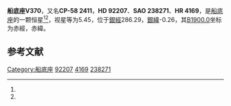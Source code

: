 {{Starbox begin
| name = 船底座V370
}}
{{Starbox observe
| epoch = [[J2000.0|J2000.0]]
| constell = [[船底座|船底座]]<ref name=SIMBAD>{{cite web
 | url=http://simbad.u-strasbg.fr/simbad/sim-id?Ident=HR+4169
 | title =Pulsating variable Star
 | publisher=Centre de Données astronomiques de Strasbourg
 | work=SIMBAD
 | accessdate=2012-07-13}}</ref><ref name=DATA>{{cite web
 | url=http://vizier.u-strasbg.fr/viz-bin/VizieR-5?-out.add=.&-source=5050&-corr=PK=HR&-out.max=9999&HR=4169
 | title =VizieR Detailed Page
 | accessdate=2012-07-13}}</ref>
| 星官 = 
| ra = {{RA|10|37|26.8}}<ref name=SIMBAD /><ref name=DATA />
| dec = {{DEC|-58|44|0}}<ref name=SIMBAD /><ref name=DATA />
| appmag_v = 5.45<ref name=SIMBAD /><ref name=DATA />
}}
{{Starbox character
| class = A0Iae<ref name=SIMBAD /><ref name=DATA />
| b-v = 0.5<ref name=SIMBAD /><ref name=DATA />
| u-b = -0.24<ref name=SIMBAD /><ref name=DATA />
| r-i = <ref name=SIMBAD /><ref name=DATA />
| variable = 
}}
{{Starbox astrometry
| radial_v = -0.24
| prop_mo_ra = -9
| parallax = 
| p_error = 
}}
{{Starbox catalog
| names =CP-58 2411，[[SAO星表|SAO]] 238271，[[HD星表|HD]] 92207，[[HR星表|HR]] 4169}}
{{Starbox reference |Simbad=HR+4169}}
{{Starbox end}}

'''船底座V370'''，又名'''CP-58 2411'''，'''HD 92207'''、'''SAO 238271'''、'''HR 4169'''，是[[船底座|船底座]]的一颗恒星<ref name=SIMBAD /><ref name=DATA />，视星等为5.45，位于[[銀道座標系|銀經]]286.29，[[銀道座標系|銀緯]]-0.26，其[[B1900.0|B1900.0]]坐标为赤經{{RA|10|33|38.3}}，赤緯{{DEC|-58|-0.26|50}}。

== 参考文献 ==
{{reflist}}

{{star-stub}}

{{船底座恒星}}
[[Category:船底座|Category:船底座]]
[[Category:HD和HDE天體|92207]]
[[Category:HR天體|4169]]
[[Category:SAO天體|238271]]